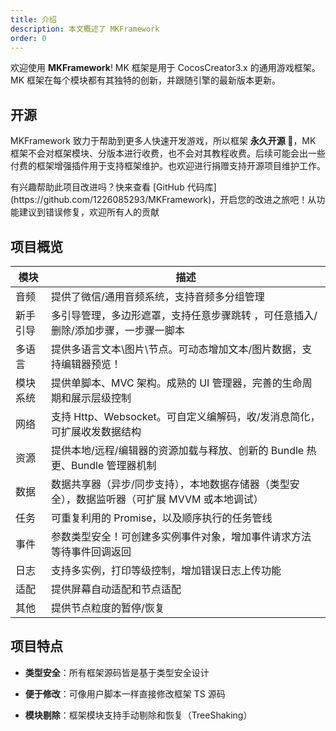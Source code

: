 ```yaml
---
title: 介绍
description: 本文概述了 MKFramework
order: 0
---
```


欢迎使用 **MKFramework**! MK 框架是用于 CocosCreator3.x 的通用游戏框架。MK 框架在每个模块都有其独特的创新，并跟随引擎的最新版本更新。

## 开源

MKFramework 致力于帮助到更多人快速开发游戏，所以框架 **永久开源 🎉**，MK 框架不会对框架模块、分版本进行收费，也不会对其教程收费。后续可能会出一些付费的框架增强插件用于支持框架维护。也欢迎进行捐赠支持开源项目维护工作。

<Note title="贡献">
  有兴趣帮助此项目改进吗？快来查看 [GitHub
  代码库](https://github.com/1226085293/MKFramework)，开启您的改进之旅吧！从功能建议到错误修复，欢迎所有人的贡献
</Note>

## 项目概览

| **模块** | **描述**                                                                                      |
| -------- | --------------------------------------------------------------------------------------------- |
| 音频     | 提供了微信/通用音频系统，支持音频多分组管理                                                   |
| 新手引导 | 多引导管理，多边形遮罩，支持任意步骤跳转 ，可任意插入/删除/添加步骤，一步骤一脚本             |
| 多语言   | 提供多语言文本\图片\节点。可动态增加文本/图片数据，支持编辑器预览！                           |
| 模块系统 | 提供单脚本、MVC 架构。成熟的 UI 管理器，完善的生命周期和展示层级控制                          |
| 网络     | 支持 Http、Websocket。可自定义编解码，收/发消息简化，可扩展收发数据结构                       |
| 资源     | 提供本地/远程/编辑器的资源加载与释放、创新的 Bundle 热更、Bundle 管理器机制                   |
| 数据     | 数据共享器（异步/同步支持），本地数据存储器（类型安全），数据监听器（可扩展 MVVM 或本地调试） |
| 任务     | 可重复利用的 Promise，以及顺序执行的任务管线                                                  |
| 事件     | 参数类型安全！可创建多实例事件对象，增加事件请求方法等待事件回调返回                          |
| 日志     | 支持多实例，打印等级控制，增加错误日志上传功能                                                |
| 适配     | 提供屏幕自动适配和节点适配                                                                    |
| 其他     | 提供节点粒度的暂停/恢复                                                                       |

## 项目特点

- **类型安全**：所有框架源码皆是基于类型安全设计

- **便于修改**：可像用户脚本一样直接修改框架 TS 源码

- **模块剔除**：框架模块支持手动剔除和恢复（TreeShaking）
